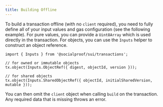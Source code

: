 ```yaml
---
title: Building Offline
---
```


To build a transaction offline (with no `client` required), you need to fully define all of your
input values and gas configuration (see the following example). For pure values, you can provide a
`Uint8Array` which is used directly in the transaction. For objects, you can use the `Inputs` helper
to construct an object reference.

```tsx
import { Inputs } from '@socialproof/sui/transactions';

// for owned or immutable objects
tx.object(Inputs.ObjectRef({ digest, objectId, version }));

// for shared objects
tx.object(Inputs.SharedObjectRef({ objectId, initialSharedVersion, mutable }));
```

You can then omit the `client` object when calling `build` on the transaction. Any required data
that is missing throws an error.
